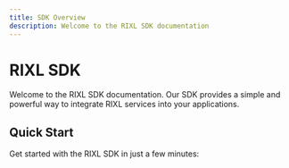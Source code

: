 ```yaml
---
title: SDK Overview
description: Welcome to the RIXL SDK documentation
---
```


# RIXL SDK

Welcome to the RIXL SDK documentation. Our SDK provides a simple and powerful way to integrate RIXL services into your applications.

## Quick Start

Get started with the RIXL SDK in just a few minutes:
